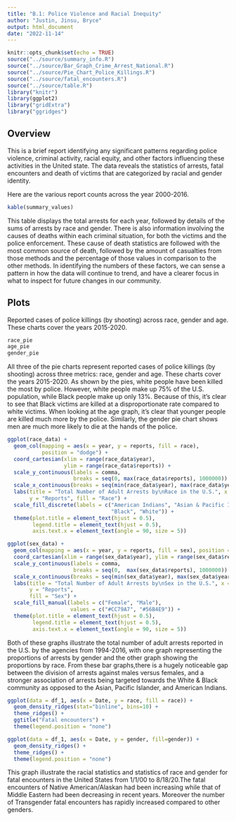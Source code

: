 ```yaml
---
title: "B.1: Police Violence and Racial Inequity"
author: "Justin, Jinsu, Bryce"
output: html_document
date: "2022-11-14"
---
```


```r
knitr::opts_chunk$set(echo = TRUE)
source("../source/summary_info.R")
source("../source/Bar_Graph_Crime_Arrest_National.R")
source("../source/Pie_Chart_Police_Killings.R")
source("../source/fatal_encounters.R")
source("../source/table.R")
library("knitr")
library(ggplot2)
library("gridExtra")
library("ggridges")
```

## Overview
This is a brief report identifying any significant patterns regarding police violence, criminal activity, racial equity, and other factors influencing these activities in the United state. The data reveals the statistics of arrests, fatal encounters and death of victims that are categorized by racial and gender identity.

Here are the various report counts across the year 2000-2016.
```r
kable(summary_values)
```
This table displays the total arrests for each year, followed by details of the sums of arrests
by race and gender. There is also information involving the causes of deaths within each criminal
situation, for both the victims and the police enforcement. These cause of death statistics are followed with the most common source of death, followed by the amount of casualties from those
methods and the percentage of those values in comparison to the other methods. In identifying the numbers of these factors, we can sense a pattern in how the data will continue to trend, and have a clearer focus in what to inspect for future changes in our community.

## Plots
Reported cases of police killings (by shooting) across race, gender and age. These charts cover the years 2015-2020.
```r
race_pie
age_pie
gender_pie
```

All three of the pie charts represent reported cases of police killings (by shooting) across three metrics: race, gender and age. These charts cover the years 2015-2020. As shown by the pies, white people have been killed the most by police. However, white people make up 75% of the U.S. population, while Black people make up only 13%. Because of this, it's clear to see that Black victims are killed at a disproportionate rate compared to white victims. When looking at the age graph, it's clear that younger people are killed 
much more by the police. Similarly, the gender pie chart shows men are much more likely to die at the hands of the police.

```r
ggplot(race_data) + 
  geom_col(mapping = aes(x = year, y = reports, fill = race),
           position = "dodge") +
  coord_cartesian(xlim = range(race_data$year), 
                  ylim = range(race_data$reports)) +
  scale_y_continuous(labels = comma, 
                     breaks = seq(0, max(race_data$reports), 1000000)) +
  scale_x_continuous(breaks = seq(min(race_data$year), max(race_data$year), 1)) +
  labs(title = "Total Number of Adult Arrests by\nRace in the U.S.", x = "Year",
       y = "Reports", fill = "Race") +
  scale_fill_discrete(labels = c("American Indians", "Asian & Pacific Islander",
                                 "Black", "White")) +
  theme(plot.title = element_text(hjust = 0.5),
        legend.title = element_text(hjust = 0.5),
        axis.text.x = element_text(angle = 90, size = 5))  

```
```r
ggplot(sex_data) +
  geom_col(mapping = aes(x = year, y = reports, fill = sex), position = "dodge") +
  coord_cartesian(xlim = range(sex_data$year), ylim = range(sex_data$reports)) +
  scale_y_continuous(labels = comma,
                     breaks = seq(0,  max(sex_data$reports), 1000000)) +
  scale_x_continuous(breaks = seq(min(sex_data$year), max(sex_data$year), 1)) +
  labs(title = "Total Number of Adult Arrests by\nSex in the U.S.", x = "Year",
       y = "Reports",
       fill = "Sex") +
  scale_fill_manual(labels = c("Female", "Male"), 
                    values = c("#CC79A7", "#56B4E9")) +
  theme(plot.title = element_text(hjust = 0.5), 
        legend.title = element_text(hjust = 0.5),
        axis.text.x = element_text(angle = 90, size = 5))
```

Both of these graphs illustrate the total number of adult arrests reported in the U.S. by the agencies from 1994-2016, with one graph representing the proportions of arrests by gender and the other graph showing the proportions by race. From these bar graphs,there is a hugely noticeable gap between the division of arrests against males versus females, and a stronger association of arrests being targeted towards the White & Black community as opposed to the Asian, Pacific Islander, and American Indians.

```r
ggplot(data = df_1, aes(x = Date, y = race, fill = race)) +
  geom_density_ridges(stat="binline", bins=10) +
  theme_ridges() +
  ggtitle("Fatal encounters") +
  theme(legend.position = "none")

ggplot(data = df_1, aes(x = Date, y = gender, fill=gender)) +
  geom_density_ridges() +
  theme_ridges() +
  theme(legend.position = "none")

```

This graph illustrate the racial statistics and statistics of race and gender for fatal encounters in the United States from 1/1/00 to 8/18/20.The fatal encounters of Native American/Alaskan had been increasing while that of Middle Eastern had been decreasing in recent years.
Moreover the number of Transgender fatal encounters has rapidly increased compared to other genders.